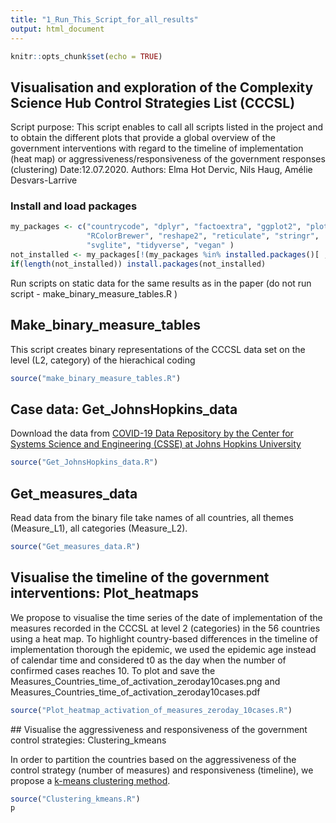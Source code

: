 ```yaml
---
title: "1_Run_This_Script_for_all_results"
output: html_document
---
```


```r
knitr::opts_chunk$set(echo = TRUE)
```


## Visualisation and exploration of the Complexity Science Hub Control Strategies List (CCCSL)
Script purpose: This script enables to call all scripts listed in the project and to obtain the different plots that provide a global overview of the government interventions with regard to the timeline of implementation (heat map) or aggressiveness/responsiveness of the government responses (clustering)
Date:12.07.2020.
Authors: Elma Hot Dervic, Nils Haug, Amélie Desvars-Larrive


### Install and load packages
```r
my_packages <- c("countrycode", "dplyr", "factoextra", "ggplot2", "plot3D", "plotly", 
                 "RColorBrewer", "reshape2", "reticulate", "stringr", 
                 "svglite", "tidyverse", "vegan" )  
not_installed <- my_packages[!(my_packages %in% installed.packages()[ , "Package"])]    # Extract not installed packages
if(length(not_installed)) install.packages(not_installed)                               # Install not installed packages
```


Run scripts on static data for the same results as in the paper (do not run script - make_binary_measure_tables.R )

## Make_binary_measure_tables
This script creates binary representations of the CCCSL data set on the level (L2, category) of the hierachical coding
```r
source("make_binary_measure_tables.R")
```



## Case data: Get_JohnsHopkins_data
Download the data from [COVID-19 Data Repository by the Center for Systems Science and Engineering (CSSE) at Johns Hopkins University](https://github.com/CSSEGISandData/COVID-19)

```r
source("Get_JohnsHopkins_data.R")
```

## Get_measures_data
Read data from the binary file take names of all countries, all themes (Measure_L1), all categories (Measure_L2).

```r
source("Get_measures_data.R")
```

## Visualise the timeline of the government interventions: Plot_heatmaps
We propose to visualise the time series of the date of implementation of the measures recorded in the CCCSL at level 2 (categories) in the 56 countries using a heat map. To highlight country-based differences in the timeline of implementation thorough the epidemic, we used the epidemic age instead of calendar time and considered t0 as the day when the number of confirmed cases reaches 10.
To plot and save the Measures_Countries_time_of_activation\_zeroday10cases.png and Measures_Countries_time_of_activation_zeroday10cases.pdf

```r

source("Plot_heatmap_activation_of_measures_zeroday_10cases.R")

```

 ## Visualise the aggressiveness and responsiveness of the government control strategies: Clustering_kmeans
 
 In order to partition the countries based on the aggressiveness of the control strategy (number of measures) and responsiveness (timeline), we propose a [k-means clustering method](https://doi.org/10.3390/j2020016).

```r
source("Clustering_kmeans.R")
p
```

